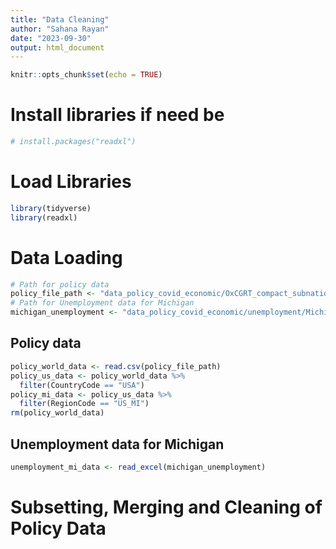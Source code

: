 ```yaml
---
title: "Data Cleaning"
author: "Sahana Rayan"
date: "2023-09-30"
output: html_document
---
```


```r
knitr::opts_chunk$set(echo = TRUE)
```


# Install libraries if need be

```r
# install.packages("readxl")
```


# Load Libraries

```r
library(tidyverse)
library(readxl)
```

 
# Data Loading

```r
# Path for policy data
policy_file_path <- "data_policy_covid_economic/OxCGRT_compact_subnational_v1.csv"
# Path for Unemployment data for Michigan
michigan_unemployment <- "data_policy_covid_economic/unemployment/Michigan_S_Unemployment.xlsx"
```


## Policy data
```r
policy_world_data <- read.csv(policy_file_path)
policy_us_data <- policy_world_data %>% 
  filter(CountryCode == "USA")
policy_mi_data <- policy_us_data %>% 
  filter(RegionCode == "US_MI")
rm(policy_world_data)
```

## Unemployment data for Michigan

```r
unemployment_mi_data <- read_excel(michigan_unemployment)
```


# Subsetting, Merging and Cleaning of Policy Data

```r

```







